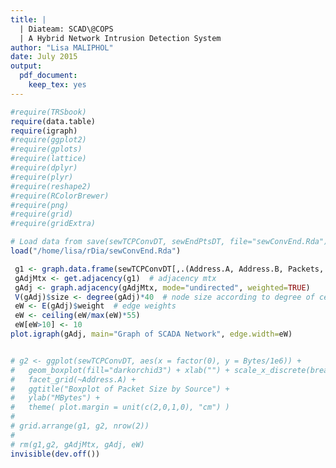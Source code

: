 ```yaml
---
title: |
  | Diateam: SCAD\@COPS
  | A Hybrid Network Intrusion Detection System
author: "Lisa MALIPHOL"
date: July 2015
output:
  pdf_document:
    keep_tex: yes
---
```

```r
#require(TRSbook)
require(data.table)
require(igraph)
#require(ggplot2)
#require(gplots)
#require(lattice)
#require(dplyr)
#require(plyr)
#require(reshape2)
#require(RColorBrewer)
#require(png)
#require(grid)
#require(gridExtra)
```

```r
# Load data from save(sewTCPConvDT, sewEndPtsDT, file="sewConvEnd.Rda")
load("/home/lisa/rDia/sewConvEnd.Rda")
```

\pagebreak


```r
 g1 <- graph.data.frame(sewTCPConvDT[,.(Address.A, Address.B, Packets, Bytes, Duration)], directed=FALSE)
 gAdjMtx <- get.adjacency(g1)  # adjacency mtx
 gAdj <- graph.adjacency(gAdjMtx, mode="undirected", weighted=TRUE)
 V(gAdj)$size <- degree(gAdj)*40  # node size according to degree of centrality
 eW <- E(gAdj)$weight  # edge weights
 eW <- ceiling(eW/max(eW)*55)
 eW[eW>10] <- 10
plot.igraph(gAdj, main="Graph of SCADA Network", edge.width=eW)


# g2 <- ggplot(sewTCPConvDT, aes(x = factor(0), y = Bytes/1e6)) +
#   geom_boxplot(fill="darkorchid3") + xlab("") + scale_x_discrete(breaks = NULL) +
#   facet_grid(~Address.A) +
#   ggtitle("Boxplot of Packet Size by Source") +
#   ylab("MBytes") +
#   theme( plot.margin = unit(c(2,0,1,0), "cm") )
# 
# grid.arrange(g1, g2, nrow(2))
# 
# rm(g1,g2, gAdjMtx, gAdj, eW)
invisible(dev.off())
```


